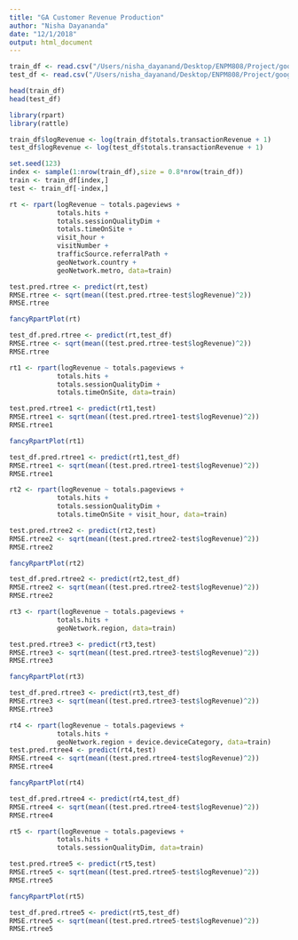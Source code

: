 ```yaml
---
title: "GA Customer Revenue Production"
author: "Nisha Dayananda"
date: "12/1/2018"
output: html_document
---
```


```r
train_df <- read.csv("/Users/nisha_dayanand/Desktop/ENPM808/Project/google-revenue-prediction/train_preprocessed.csv")
test_df <- read.csv("/Users/nisha_dayanand/Desktop/ENPM808/Project/google-revenue-prediction/test_preprocessed.csv")

head(train_df)
head(test_df)
```
```r
library(rpart)
library(rattle)

train_df$logRevenue <- log(train_df$totals.transactionRevenue + 1)
test_df$logRevenue <- log(test_df$totals.transactionRevenue + 1)
```

```r
set.seed(123) 
index <- sample(1:nrow(train_df),size = 0.8*nrow(train_df)) 
train <- train_df[index,]
test <- train_df[-index,]
```

```r
rt <- rpart(logRevenue ~ totals.pageviews +
            totals.hits +
            totals.sessionQualityDim + 
            totals.timeOnSite + 
            visit_hour + 
            visitNumber + 
            trafficSource.referralPath + 
            geoNetwork.country + 
            geoNetwork.metro, data=train)

test.pred.rtree <- predict(rt,test)
RMSE.rtree <- sqrt(mean((test.pred.rtree-test$logRevenue)^2))
RMSE.rtree
```
```r
fancyRpartPlot(rt)
```

```r
test_df.pred.rtree <- predict(rt,test_df)
RMSE.rtree <- sqrt(mean((test.pred.rtree-test$logRevenue)^2))
RMSE.rtree
```

```r
rt1 <- rpart(logRevenue ~ totals.pageviews +
            totals.hits +
            totals.sessionQualityDim + 
            totals.timeOnSite, data=train)

test.pred.rtree1 <- predict(rt1,test)
RMSE.rtree1 <- sqrt(mean((test.pred.rtree1-test$logRevenue)^2))
RMSE.rtree1
```


```r
fancyRpartPlot(rt1)
```


```r
test_df.pred.rtree1 <- predict(rt1,test_df)
RMSE.rtree1 <- sqrt(mean((test.pred.rtree1-test$logRevenue)^2))
RMSE.rtree1
```


```r
rt2 <- rpart(logRevenue ~ totals.pageviews +
            totals.hits +
            totals.sessionQualityDim + 
            totals.timeOnSite + visit_hour, data=train)

test.pred.rtree2 <- predict(rt2,test)
RMSE.rtree2 <- sqrt(mean((test.pred.rtree2-test$logRevenue)^2))
RMSE.rtree2
```
```r
fancyRpartPlot(rt2)
```

```r
test_df.pred.rtree2 <- predict(rt2,test_df)
RMSE.rtree2 <- sqrt(mean((test.pred.rtree2-test$logRevenue)^2))
RMSE.rtree2
```

```r
rt3 <- rpart(logRevenue ~ totals.pageviews +
            totals.hits +
            geoNetwork.region, data=train)

test.pred.rtree3 <- predict(rt3,test)
RMSE.rtree3 <- sqrt(mean((test.pred.rtree3-test$logRevenue)^2))
RMSE.rtree3
```

```r
fancyRpartPlot(rt3)
```

```r
test_df.pred.rtree3 <- predict(rt3,test_df)
RMSE.rtree3 <- sqrt(mean((test.pred.rtree3-test$logRevenue)^2))
RMSE.rtree3
```

```r
rt4 <- rpart(logRevenue ~ totals.pageviews +
            totals.hits +
            geoNetwork.region + device.deviceCategory, data=train)
test.pred.rtree4 <- predict(rt4,test)
RMSE.rtree4 <- sqrt(mean((test.pred.rtree4-test$logRevenue)^2))
RMSE.rtree4
```

```r
fancyRpartPlot(rt4)
```

```r
test_df.pred.rtree4 <- predict(rt4,test_df)
RMSE.rtree4 <- sqrt(mean((test.pred.rtree4-test$logRevenue)^2))
RMSE.rtree4
```
```r
rt5 <- rpart(logRevenue ~ totals.pageviews +
            totals.hits +
            totals.sessionQualityDim, data=train)

test.pred.rtree5 <- predict(rt5,test)
RMSE.rtree5 <- sqrt(mean((test.pred.rtree5-test$logRevenue)^2))
RMSE.rtree5
```

```r
fancyRpartPlot(rt5)
```

```r
test_df.pred.rtree5 <- predict(rt5,test_df)
RMSE.rtree5 <- sqrt(mean((test.pred.rtree5-test$logRevenue)^2))
RMSE.rtree5
```


```r

```